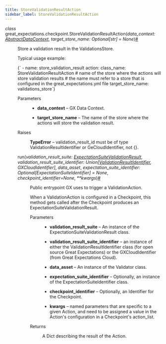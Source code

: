 ```yaml
---
title: StoreValidationResultAction
sidebar_label: StoreValidationResultAction
---
```


<section class="sphinx-api-doc" id="storevalidationresultaction">

<dl class="py class">
<dt class="sig sig-object py" id="great_expectations.checkpoint.StoreValidationResultAction">
<em class="property"><span class="pre">class</span><span class="w"> </span></em><span class="sig-prename descclassname"><span class="pre">great_expectations.checkpoint.</span></span><span class="sig-name descname"><span class="pre">StoreValidationResultAction</span></span><span class="sig-paren">(</span><em class="sig-param"><span class="n"><span class="pre">data_context</span></span><span class="p"><span class="pre">:</span></span><span class="w"> </span><span class="n"><a class="reference internal" href="../data_context/AbstractDataContext_class" title="great_expectations.data_context.AbstractDataContext"><span class="pre">AbstractDataContext</span></a></span></em>, <em class="sig-param"><span class="n"><span class="pre">target_store_name</span></span><span class="p"><span class="pre">:</span></span><span class="w"> </span><span class="n"><span class="pre">Optional</span><span class="p"><span class="pre">[</span></span><span class="pre">str</span><span class="p"><span class="pre">]</span></span></span><span class="w"> </span><span class="o"><span class="pre">=</span></span><span class="w"> </span><span class="default_value"><span class="pre">None</span></span></em><span class="sig-paren">)</span><a class="headerlink" href="#great_expectations.checkpoint.StoreValidationResultAction" title="Permalink to this definition">#</a></dt>
<dd><p>Store a validation result in the ValidationsStore.</p>
<p>Typical usage example:</p>
<p><CodeBlock language="yaml">{`    - name: store_validation_result
    action:
      class_name: StoreValidationResultAction
      # name of the store where the actions will store validation results
      # the name must refer to a store that is configured in the great_expectations.yml file
      target_store_name: validations_store`}</CodeBlock></p>
<dl class="field-list simple">
<dt class="field-odd">Parameters</dt>
<dd class="field-odd"><ul class="simple">
<li><p><strong>data_context</strong> – GX Data Context.</p></li>
<li><p><strong>target_store_name</strong> – The name of the store where the actions will store the validation result.</p></li>
</ul>
</dd>
<dt class="field-even">Raises</dt>
<dd class="field-even"><p><strong>TypeError</strong> – validation_result_id must be of type ValidationResultIdentifier or GeCloudIdentifier, not {}.</p>
</dd>
</dl>
<dl class="py method">
<dt class="sig sig-object py" id="great_expectations.checkpoint.StoreValidationResultAction.run">
<span class="sig-name descname"><span class="pre">run</span></span><span class="sig-paren">(</span><em class="sig-param"><span class="n"><span class="pre">validation_result_suite</span></span><span class="p"><span class="pre">:</span></span><span class="w"> </span><span class="n"><a class="reference internal" href="../core/ExpectationSuiteValidationResult_class" title="great_expectations.core.ExpectationSuiteValidationResult"><span class="pre">ExpectationSuiteValidationResult</span></a></span></em>, <em class="sig-param"><span class="n"><span class="pre">validation_result_suite_identifier</span></span><span class="p"><span class="pre">:</span></span><span class="w"> </span><span class="n"><span class="pre">Union</span><span class="p"><span class="pre">[</span></span><a class="reference internal" href="../data_context/types/resource_identifiers/ValidationResultIdentifier_class" title="great_expectations.data_context.types.resource_identifiers.ValidationResultIdentifier"><span class="pre">ValidationResultIdentifier</span></a><span class="p"><span class="pre">,</span></span><span class="w"> </span><span class="pre">GXCloudIdentifier</span><span class="p"><span class="pre">]</span></span></span></em>, <em class="sig-param"><span class="n"><span class="pre">data_asset</span></span></em>, <em class="sig-param"><span class="n"><span class="pre">expectation_suite_identifier</span></span><span class="p"><span class="pre">:</span></span><span class="w"> </span><span class="n"><span class="pre">Optional</span><span class="p"><span class="pre">[</span></span><span class="pre">ExpectationSuiteIdentifier</span><span class="p"><span class="pre">]</span></span></span><span class="w"> </span><span class="o"><span class="pre">=</span></span><span class="w"> </span><span class="default_value"><span class="pre">None</span></span></em>, <em class="sig-param"><span class="n"><span class="pre">checkpoint_identifier</span></span><span class="o"><span class="pre">=</span></span><span class="default_value"><span class="pre">None</span></span></em>, <em class="sig-param"><span class="o"><span class="pre">**</span></span><span class="n"><span class="pre">kwargs</span></span></em><span class="sig-paren">)</span><a class="headerlink" href="#great_expectations.checkpoint.StoreValidationResultAction.run" title="Permalink to this definition">#</a></dt>
<dd><p>Public entrypoint GX uses to trigger a ValidationAction.</p>
<p>When a ValidationAction is configured in a Checkpoint, this method gets called
after the Checkpoint produces an ExpectationSuiteValidationResult.</p>
<dl class="field-list simple">
<dt class="field-odd">Parameters</dt>
<dd class="field-odd"><ul class="simple">
<li><p><strong>validation_result_suite</strong> – An instance of the ExpectationSuiteValidationResult class.</p></li>
<li><p><strong>validation_result_suite_identifier</strong> – an instance of either the ValidationResultIdentifier class (for open source Great Expectations) or the GXCloudIdentifier (from Great Expectations Cloud).</p></li>
<li><p><strong>data_asset</strong> – An instance of the Validator class.</p></li>
<li><p><strong>expectation_suite_identifier</strong> – Optionally, an instance of the ExpectationSuiteIdentifier class.</p></li>
<li><p><strong>checkpoint_identifier</strong> – Optionally, an Identifier for the Checkpoint.</p></li>
<li><p><strong>kwargs</strong> – named parameters that are specific to a given Action, and need to be assigned a value in the Action's configuration in a Checkpoint's action_list.</p></li>
</ul>
</dd>
<dt class="field-even">Returns</dt>
<dd class="field-even"><p>A Dict describing the result of the Action.</p>
</dd>
</dl>
</dd></dl>
</dd></dl>
</section>